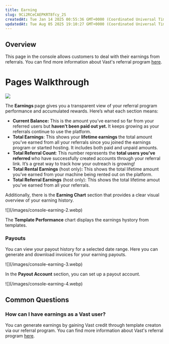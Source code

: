 ```yaml
---
title: Earning
slug: 9Ci2RCeCAEPKRT8fcy_2S
createdAt: Tue Jan 14 2025 00:55:36 GMT+0000 (Coordinated Universal Time)
updatedAt: Tue Aug 05 2025 19:10:27 GMT+0000 (Coordinated Universal Time)
---
```


## Overview

This page in the console allows customers to deal with their earnings from referrals. You can find more information about Vast's referral program [here](https://docs.vast.ai/referral-program).

# Pages Walkthrough

![](/images/console-earning.webp)

The **Earnings&#x20;**&#x70;age gives you a transparent view of your referral program performance and accumulated rewards. Here’s what each section means:&#x20;

- **Current Balance:** This is the amount you’ve earned so far from your referred users but **haven’t been paid out yet.&#x20;**&#x49;t keeps growing as your referrals continue to use the platform.&#x20;
- **Total Earnings**: This shows your **lifetime earnings&#x20;**&#x74;he total amount you’ve earned from all your referrals since you joined the earnings program or started hosting. It includes both paid and unpaid amounts.&#x20;
- **Total Referral Count**: This number represents the **total users you’ve referred&#x20;**&#x77;ho have successfully created accounts through your referral link. It’s a great way to track how your outreach is growing!&#x20;
- **Total Rental Earnings&#x20;**(host only)**:&#x20;**&#x54;his shows the total lifetime amount you’ve earned from your machine being rented out on the platform.&#x20;
- **Total Referral Earnings** (host only): This shows the total lifetime amout you've earned from all your referrals.

Additionally, there is the **Earning Chart** section that provides a clear visual overview of your earning history.

<Frame caption="Earnings Chart">
![](/images/console-earning-2.webp)
</Frame>

The **Template Performance** chart displays the earnings hystory from templates.

### Payouts

You can view your payout history for a selected date range. Here you can generate and download invoices for your earning payouts.

<Frame caption="Payout History">
![](/images/console-earning-3.webp)
</Frame>

In the **Payout Account** section, you can set up a payout account.&#x20;

<Frame caption="Payout Account">
![](/images/console-earning-4.webp)
</Frame>

## Common Questions

### How can I have earnings as a Vast user?

You can generate earnings by gaining Vast credit through template creaton via our referral program. You can find more information about Vast's referral program [here](https://docs.vast.ai/referral-program).
